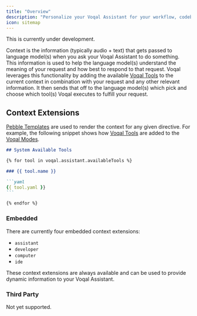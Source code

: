 ```yaml
---
title: "Overview"
description: "Personalize your Voqal Assistant for your workflow, codebase, and team"
icon: sitemap
---
```


<Warning>This is currently under development.</Warning>

Context is the information (typically audio + text) that gets passed to language model(s) when you ask your Voqal Assistant to
do something. This information is used to help the language model(s) understand the meaning of your request and how best to respond
to that request. Voqal leverages this functionality by adding the available [Voqal Tools](/tools/overview) to the current context in combination with
your request and any other relevant information. It then sends that off to the language model(s) which pick and choose
which tool(s) Voqal executes to fulfill your request.

## Context Extensions

[Pebble Templates](https://pebbletemplates.io/) are used to render the context for any given directive.
For example, the following snippet shows how [Voqal Tools](/tools/overview) are added to the [Voqal Modes](/modes/overview).

````markdown
## System Available Tools

{% for tool in voqal.assistant.availableTools %}

### {{ tool.name }}

```yaml
{{ tool.yaml }}
```

{% endfor %}
````

### Embedded

There are currently four embedded context extensions:
 - `assistant`
 - `developer`
 - `computer`
 - `ide`

These context extensions are always available and can be used to provide dynamic information to your Voqal Assistant.

### Third Party

Not yet supported.
